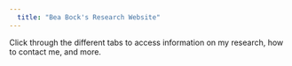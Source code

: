 ```yaml
---
  title: "Bea Bock's Research Website"
---
```

  
Click through the different tabs to access information on my research, how to contact me, and more.


<meta name="google-site-verification" content="3FJZ1RMz65BwWlGZXt8_bRNfeeblS-Vx4-jHl5lwEvE" />